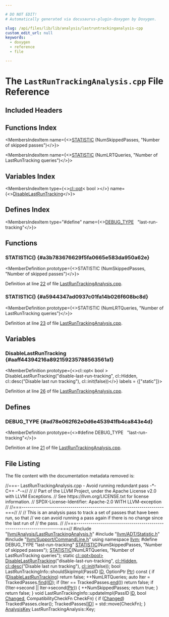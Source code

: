 ```yaml
---

# DO NOT EDIT!
# Automatically generated via docusaurus-plugin-doxygen by Doxygen.

slug: /api/files/lib/lib/analysis/lastruntrackinganalysis-cpp
custom_edit_url: null
keywords:
  - doxygen
  - reference
  - file

---
```





# The `LastRunTrackingAnalysis.cpp` File Reference

<DoxygenPage pluginConfig={pluginConfig}>



## Included Headers

<IncludesList>
<IncludesListItem
  filePath="llvm/Analysis/LastRunTrackingAnalysis.h"
  permalink="/docs/api/files/include/include/llvm/include/llvm/analysis/lastruntrackinganalysis-h"
  isLocal="true" />
<IncludesListItem
  filePath="llvm/ADT/Statistic.h"
  permalink="/docs/api/files/include/include/llvm/include/llvm/adt/statistic-h"
  isLocal="true" />
<IncludesListItem
  filePath="llvm/Support/CommandLine.h"
  permalink="/docs/api/files/include/include/llvm/include/llvm/support/commandline-h"
  isLocal="true" />
</IncludesList>

## Functions Index

<MembersIndex>

<MembersIndexItem
  name={<><a href="#a3b783676629f5fa0665e583da950a62e">STATISTIC</a> (NumSkippedPasses, &quot;Number of skipped passes&quot;)</>}>
</MembersIndexItem>

<MembersIndexItem
  name={<><a href="#a5944347ad0937c01fa14b026f608bc8d">STATISTIC</a> (NumLRTQueries, &quot;Number of LastRunTracking queries&quot;)</>}>
</MembersIndexItem>

</MembersIndex>

## Variables Index

<MembersIndex>

<MembersIndexItem
  type={<><a href="/docs/api/classes/llvm/cl/opt">cl::opt</a>&lt; bool &gt;</>}
  name={<><a href="#aaff44394216a892159235788563561a1">DisableLastRunTracking</a></>}>
</MembersIndexItem>

</MembersIndex>

## Defines Index

<MembersIndex>

<MembersIndexItem
  type="#define"
  name={<><a href="#ad78e062f62e0d6e453941fb4ca843e4d">DEBUG&#95;TYPE</a>&nbsp;&nbsp;&nbsp;&quot;last-run-tracking&quot;</>}>
</MembersIndexItem>

</MembersIndex>


<SectionDefinition>

## Functions

### STATISTIC() {#a3b783676629f5fa0665e583da950a62e}

<MemberDefinition
  prototype={<>STATISTIC (NumSkippedPasses, &quot;Number of skipped passes&quot;)</>}>

Definition at line <a href="#l00022">22</a> of file <a href="/docs/api/files/lib/lib/analysis/lastruntrackinganalysis-cpp">LastRunTrackingAnalysis.cpp</a>.
</MemberDefinition>

### STATISTIC() {#a5944347ad0937c01fa14b026f608bc8d}

<MemberDefinition
  prototype={<>STATISTIC (NumLRTQueries, &quot;Number of LastRunTracking queries&quot;)</>}>

Definition at line <a href="#l00023">23</a> of file <a href="/docs/api/files/lib/lib/analysis/lastruntrackinganalysis-cpp">LastRunTrackingAnalysis.cpp</a>.
</MemberDefinition>

</SectionDefinition>

<SectionDefinition>

## Variables

### DisableLastRunTracking {#aaff44394216a892159235788563561a1}

<MemberDefinition
  prototype={<>cl::opt&lt; bool &gt; DisableLastRunTracking(&quot;disable-last-run-tracking&quot;, cl::Hidden, cl::desc(&quot;Disable last run tracking&quot;), cl::init(false))</>}
  labels = {["static"]}>

Definition at line <a href="#l00026">26</a> of file <a href="/docs/api/files/lib/lib/analysis/lastruntrackinganalysis-cpp">LastRunTrackingAnalysis.cpp</a>.
</MemberDefinition>

</SectionDefinition>

<SectionDefinition>

## Defines

### DEBUG&#95;TYPE {#ad78e062f62e0d6e453941fb4ca843e4d}

<MemberDefinition
  prototype={<>#define DEBUG&#95;TYPE&nbsp;&nbsp;&nbsp;&quot;last-run-tracking&quot;</>}>

Definition at line <a href="#l00021">21</a> of file <a href="/docs/api/files/lib/lib/analysis/lastruntrackinganalysis-cpp">LastRunTrackingAnalysis.cpp</a>.
</MemberDefinition>

</SectionDefinition>

## File Listing

The file content with the documentation metadata removed is:

<ProgramListing>

<Link id="l00001" /><CodeLine lineNumber="1"><span class="doxyHighlightComment">//===- LastRunTrackingAnalysis.cpp - Avoid running redundant pass -&#42;- C++ -&#42;-=//</span></CodeLine>
<Link id="l00002" /><CodeLine lineNumber="2"><span class="doxyHighlightComment">//</span></CodeLine>
<Link id="l00003" /><CodeLine lineNumber="3"><span class="doxyHighlightComment">// Part of the LLVM Project, under the Apache License v2.0 with LLVM Exceptions.</span></CodeLine>
<Link id="l00004" /><CodeLine lineNumber="4"><span class="doxyHighlightComment">// See https://llvm.org/LICENSE.txt for license information.</span></CodeLine>
<Link id="l00005" /><CodeLine lineNumber="5"><span class="doxyHighlightComment">// SPDX-License-Identifier: Apache-2.0 WITH LLVM-exception</span></CodeLine>
<Link id="l00006" /><CodeLine lineNumber="6"><span class="doxyHighlightComment">//</span></CodeLine>
<Link id="l00007" /><CodeLine lineNumber="7"><span class="doxyHighlightComment">//===----------------------------------------------------------------------===//</span></CodeLine>
<Link id="l00008" /><CodeLine lineNumber="8"><span class="doxyHighlightComment">//</span></CodeLine>
<Link id="l00009" /><CodeLine lineNumber="9"><span class="doxyHighlightComment">// This is an analysis pass to track a set of passes that have been run, so that</span></CodeLine>
<Link id="l00010" /><CodeLine lineNumber="10"><span class="doxyHighlightComment">// we can avoid running a pass again if there is no change since the last run of</span></CodeLine>
<Link id="l00011" /><CodeLine lineNumber="11"><span class="doxyHighlightComment">// the pass.</span></CodeLine>
<Link id="l00012" /><CodeLine lineNumber="12"><span class="doxyHighlightComment">//</span></CodeLine>
<Link id="l00013" /><CodeLine lineNumber="13"><span class="doxyHighlightComment">//===----------------------------------------------------------------------===//</span></CodeLine>
<Link id="l00014" /><CodeLine lineNumber="14"></CodeLine>
<Link id="l00015" /><CodeLine lineNumber="15"><span class="doxyHighlightPreprocessor">#include &quot;<a href="/docs/api/files/include/include/llvm/include/llvm/analysis/lastruntrackinganalysis-h">llvm/Analysis/LastRunTrackingAnalysis.h</a>&quot;</span></CodeLine>
<Link id="l00016" /><CodeLine lineNumber="16"><span class="doxyHighlightPreprocessor">#include &quot;<a href="/docs/api/files/include/include/llvm/include/llvm/adt/statistic-h">llvm/ADT/Statistic.h</a>&quot;</span></CodeLine>
<Link id="l00017" /><CodeLine lineNumber="17"><span class="doxyHighlightPreprocessor">#include &quot;<a href="/docs/api/files/include/include/llvm/include/llvm/support/commandline-h">llvm/Support/CommandLine.h</a>&quot;</span></CodeLine>
<Link id="l00018" /><CodeLine lineNumber="18"></CodeLine>
<Link id="l00019" /><CodeLine lineNumber="19"><span class="doxyHighlightKeyword">using namespace </span><span class="doxyHighlight"><a href="/docs/api/namespaces/llvm">llvm</a>;</span></CodeLine>
<Link id="l00020" /><CodeLine lineNumber="20"></CodeLine>
<Link id="l00021" /><CodeLine lineNumber="21" lineLink="#ad78e062f62e0d6e453941fb4ca843e4d"><span class="doxyHighlightPreprocessor">#define DEBUG&#95;TYPE &quot;last-run-tracking&quot;</span></CodeLine>
<Link id="l00022" /><CodeLine lineNumber="22" lineLink="#a3b783676629f5fa0665e583da950a62e"><span class="doxyHighlight"><a href="/docs/api/files/include/include/llvm/include/llvm/adt/statistic-h/#ad6117415b93e5675d5a6c8e1855b3b2f">STATISTIC</a>(NumSkippedPasses, </span><span class="doxyHighlightStringLiteral">&quot;Number of skipped passes&quot;</span><span class="doxyHighlight">);</span></CodeLine>
<Link id="l00023" /><CodeLine lineNumber="23" lineLink="#a5944347ad0937c01fa14b026f608bc8d"><span class="doxyHighlight"><a href="/docs/api/files/include/include/llvm/include/llvm/adt/statistic-h/#ad6117415b93e5675d5a6c8e1855b3b2f">STATISTIC</a>(NumLRTQueries, </span><span class="doxyHighlightStringLiteral">&quot;Number of LastRunTracking queries&quot;</span><span class="doxyHighlight">);</span></CodeLine>
<Link id="l00024" /><CodeLine lineNumber="24"></CodeLine>
<Link id="l00025" /><CodeLine lineNumber="25"><span class="doxyHighlightKeyword">static</span><span class="doxyHighlight"> <a href="/docs/api/classes/llvm/cl/opt">cl::opt&lt;bool&gt;</a></span></CodeLine>
<Link id="l00026" /><CodeLine lineNumber="26" lineLink="#aaff44394216a892159235788563561a1"><span class="doxyHighlight">    <a href="#aaff44394216a892159235788563561a1">DisableLastRunTracking</a>(</span><span class="doxyHighlightStringLiteral">&quot;disable-last-run-tracking&quot;</span><span class="doxyHighlight">, <a href="/docs/api/namespaces/llvm/cl/#a68075925a54790e71ca790e1d4f21a40a263ac008d8d31f13ce460395fc4cf7e6">cl::Hidden</a>,</span></CodeLine>
<Link id="l00027" /><CodeLine lineNumber="27"><span class="doxyHighlight">                           <a href="/docs/api/structs/llvm/cl/desc">cl::desc</a>(</span><span class="doxyHighlightStringLiteral">&quot;Disable last run tracking&quot;</span><span class="doxyHighlight">),</span></CodeLine>
<Link id="l00028" /><CodeLine lineNumber="28"><span class="doxyHighlight">                           <a href="/docs/api/namespaces/llvm/cl/#ac12e6a8f3a1b511f0dee2ed6de0ae806">cl::init</a>(</span><span class="doxyHighlightKeyword">false</span><span class="doxyHighlight">));</span></CodeLine>
<Link id="l00029" /><CodeLine lineNumber="29"></CodeLine>
<Link id="l00030" /><CodeLine lineNumber="30"><span class="doxyHighlightKeywordType">bool</span><span class="doxyHighlight"> LastRunTrackingInfo::shouldSkipImpl(PassID <a href="/docs/api/namespaces/llvm/callingconv/#abdf8cf606905c10634e831390981b0ed">ID</a>, OptionPtr <a href="/docs/api/files/lib/lib/analysis/targetlibraryinfo-cpp/#aca185e6d0e9f423dbb24440206454872a11dbf501abf829b3ab7049c2d3a8a053">Ptr</a>)</span><span class="doxyHighlightKeyword"> const </span><span class="doxyHighlight">&#123;</span></CodeLine>
<Link id="l00031" /><CodeLine lineNumber="31"><span class="doxyHighlight">  </span><span class="doxyHighlightKeywordFlow">if</span><span class="doxyHighlight"> (<a href="#aaff44394216a892159235788563561a1">DisableLastRunTracking</a>)</span></CodeLine>
<Link id="l00032" /><CodeLine lineNumber="32"><span class="doxyHighlight">    </span><span class="doxyHighlightKeywordFlow">return</span><span class="doxyHighlight"> </span><span class="doxyHighlightKeyword">false</span><span class="doxyHighlight">;</span></CodeLine>
<Link id="l00033" /><CodeLine lineNumber="33"><span class="doxyHighlight">  ++NumLRTQueries;</span></CodeLine>
<Link id="l00034" /><CodeLine lineNumber="34"><span class="doxyHighlight">  </span><span class="doxyHighlightKeyword">auto</span><span class="doxyHighlight"> Iter = TrackedPasses.<a href="/docs/api/classes/llvm/densemapbase/#a0c047f127ed4380a6f383d70bec4eb94">find</a>(<a href="/docs/api/namespaces/llvm/callingconv/#abdf8cf606905c10634e831390981b0ed">ID</a>);</span></CodeLine>
<Link id="l00035" /><CodeLine lineNumber="35"><span class="doxyHighlight">  </span><span class="doxyHighlightKeywordFlow">if</span><span class="doxyHighlight"> (Iter == TrackedPasses.<a href="/docs/api/classes/llvm/densemapbase/#a65520b9c67759099e313d0f4e7b5ff9e">end</a>())</span></CodeLine>
<Link id="l00036" /><CodeLine lineNumber="36"><span class="doxyHighlight">    </span><span class="doxyHighlightKeywordFlow">return</span><span class="doxyHighlight"> </span><span class="doxyHighlightKeyword">false</span><span class="doxyHighlight">;</span></CodeLine>
<Link id="l00037" /><CodeLine lineNumber="37"><span class="doxyHighlight">  </span><span class="doxyHighlightKeywordFlow">if</span><span class="doxyHighlight"> (!Iter-&gt;second || Iter-&gt;second(<a href="/docs/api/files/lib/lib/analysis/targetlibraryinfo-cpp/#aca185e6d0e9f423dbb24440206454872a11dbf501abf829b3ab7049c2d3a8a053">Ptr</a>)) &#123;</span></CodeLine>
<Link id="l00038" /><CodeLine lineNumber="38"><span class="doxyHighlight">    ++NumSkippedPasses;</span></CodeLine>
<Link id="l00039" /><CodeLine lineNumber="39"><span class="doxyHighlight">    </span><span class="doxyHighlightKeywordFlow">return</span><span class="doxyHighlight"> </span><span class="doxyHighlightKeyword">true</span><span class="doxyHighlight">;</span></CodeLine>
<Link id="l00040" /><CodeLine lineNumber="40"><span class="doxyHighlight">  &#125;</span></CodeLine>
<Link id="l00041" /><CodeLine lineNumber="41"><span class="doxyHighlight">  </span><span class="doxyHighlightKeywordFlow">return</span><span class="doxyHighlight"> </span><span class="doxyHighlightKeyword">false</span><span class="doxyHighlight">;</span></CodeLine>
<Link id="l00042" /><CodeLine lineNumber="42"><span class="doxyHighlight">&#125;</span></CodeLine>
<Link id="l00043" /><CodeLine lineNumber="43"></CodeLine>
<Link id="l00044" /><CodeLine lineNumber="44"><span class="doxyHighlightKeywordType">void</span><span class="doxyHighlight"> LastRunTrackingInfo::updateImpl(PassID <a href="/docs/api/namespaces/llvm/callingconv/#abdf8cf606905c10634e831390981b0ed">ID</a>, </span><span class="doxyHighlightKeywordType">bool</span><span class="doxyHighlight"> <a href="/docs/api/groups/arcopt/#gaa57b1a4e6a1c79233913139635169cf1">Changed</a>,</span></CodeLine>
<Link id="l00045" /><CodeLine lineNumber="45"><span class="doxyHighlight">                                     CompatibilityCheckFn CheckFn) &#123;</span></CodeLine>
<Link id="l00046" /><CodeLine lineNumber="46"><span class="doxyHighlight">  </span><span class="doxyHighlightKeywordFlow">if</span><span class="doxyHighlight"> (<a href="/docs/api/groups/arcopt/#gaa57b1a4e6a1c79233913139635169cf1">Changed</a>)</span></CodeLine>
<Link id="l00047" /><CodeLine lineNumber="47"><span class="doxyHighlight">    TrackedPasses.clear();</span></CodeLine>
<Link id="l00048" /><CodeLine lineNumber="48"><span class="doxyHighlight">  TrackedPasses&#91;<a href="/docs/api/namespaces/llvm/callingconv/#abdf8cf606905c10634e831390981b0ed">ID</a>&#93; = std::move(CheckFn);</span></CodeLine>
<Link id="l00049" /><CodeLine lineNumber="49"><span class="doxyHighlight">&#125;</span></CodeLine>
<Link id="l00050" /><CodeLine lineNumber="50"></CodeLine>
<Link id="l00051" /><CodeLine lineNumber="51"><span class="doxyHighlight"><a href="/docs/api/structs/llvm/analysiskey">AnalysisKey</a> LastRunTrackingAnalysis::Key;</span></CodeLine>

</ProgramListing>


</DoxygenPage>
